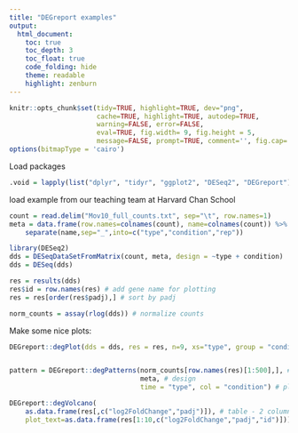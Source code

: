 ```yaml
---
title: "DEGreport examples"
output:
  html_document:
    toc: true
    toc_depth: 3
    toc_float: true
    code_folding: hide
    theme: readable
    highlight: zenburn
---
```

 
```r
knitr::opts_chunk$set(tidy=TRUE, highlight=TRUE, dev="png",
                      cache=TRUE, highlight=TRUE, autodep=TRUE, 
                      warning=FALSE, error=FALSE,
                      eval=TRUE, fig.width= 9, fig.height = 5,
                      message=FALSE, prompt=TRUE, comment='', fig.cap='', bootstrap.show.code=FALSE)
options(bitmapType = 'cairo')
```

Load packages

```r
.void = lapply(list("dplyr", "tidyr", "ggplot2", "DESeq2", "DEGreport"), require, character.only = TRUE)
```

load example from our teaching team at Harvard Chan School

```r
count = read.delim("Mov10_full_counts.txt", sep="\t", row.names=1)
meta = data.frame(row.names=colnames(count), name=colnames(count)) %>%
    separate(name,sep="_",into=c("type","condition","rep"))

library(DESeq2)
dds = DESeqDataSetFromMatrix(count, meta, design = ~type + condition)
dds = DESeq(dds)

res = results(dds)
res$id = row.names(res) # add gene name for plotting
res = res[order(res$padj),] # sort by padj

norm_counts = assay(rlog(dds)) # normalize counts
```

Make some nice plots:

```r
DEGreport::degPlot(dds = dds, res = res, n=9, xs="type", group = "condition")


pattern = DEGreport::degPatterns(norm_counts[row.names(res)[1:500],], # norm counts
                                 meta, # design
                                 time = "type", col = "condition") # plot settings

DEGreport::degVolcano(
    as.data.frame(res[,c("log2FoldChange","padj")]), # table - 2 columns
    plot_text=as.data.frame(res[1:10,c("log2FoldChange","padj","id")])) # table to add names
```